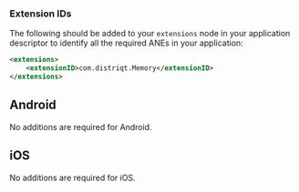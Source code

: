 
### Extension IDs

The following should be added to your `extensions` node in your application descriptor to identify all the required ANEs in your application:

```xml
<extensions>
    <extensionID>com.distriqt.Memory</extensionID>
</extensions>
```


## Android 

No additions are required for Android.


## iOS 

No additions are required for iOS.

